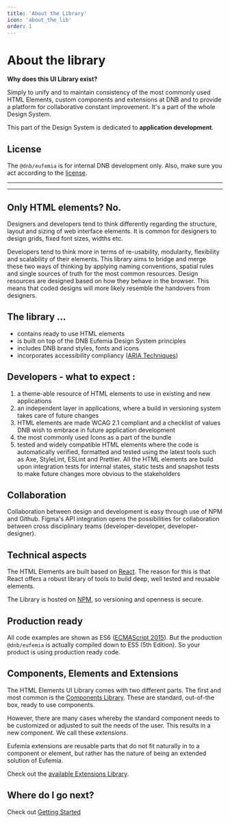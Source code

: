 ```yaml
---
title: 'About the Library'
icon: 'about_the_lib'
order: 1
---
```



# About the library

**Why does this UI Library exist?**

Simply to unify and to maintain consistency of the most commonly used HTML Elements, custom components and extensions at DNB and to provide a platform for collaborative constant improvement. It's a part of the whole Design System.

This part of the Design System is dedicated to **application development**.

## License

The `@dnb/eufemia` is for internal DNB development only. Also, make sure you act according to the [license](/license).

---

<WatchingReleases />

---

## Only HTML elements? No.

Designers and developers tend to think differently regarding the structure, layout and sizing of web interface elements. It is common for designers to design grids, fixed font sizes, widths etc.

Developers tend to think more in terms of re-usability, modularity, flexibility and scalability of their elements.
This library aims to bridge and merge these two ways of thinking by applying naming conventions, spatial rules and single sources of truth for the most common resources. Design resources are designed based on how they behave in the browser. This means that coded designs will more likely resemble the handovers from designers.

## The library ...

- contains ready to use HTML elements
- is built on top of the DNB Eufemia Design System principles
- includes DNB brand styles, fonts and icons
- incorporates accessibility compliancy ([ARIA Techniques](https://www.w3.org/TR/WCAG20-TECHS/aria))

## Developers - what to expect :

1. a theme-able resource of HTML elements to use in existing and new applications
1. an independent layer in applications, where a build in versioning system takes care of future changes
1. HTML elements are made WCAG 2.1 compliant and a checklist of values DNB wish to embrace in future application development
1. the most commonly used Icons as a part of the bundle
1. tested and widely compatible HTML elements where the code is automatically verified, formatted and tested using the latest tools such as Axe, StyleLint, ESLint and Prettier. All the HTML elements are build upon integration tests for internal states, static tests and snapshot tests to make future changes more obvious to the stakeholders

## Collaboration

Collaboration between design and development is easy through use of NPM and Github. Figma's API integration opens the possibilities for collaboration between cross disciplinary teams (developer-developer, developer-designer).

## Technical aspects

The HTML Elements are built based on [React](https://reactjs.org/).
The reason for this is that React offers a robust library of tools to build deep, well tested and reusable elements.

The Library is hosted on [NPM](https://www.npmjs.com/package/@dnb/eufemia), so versioning and openness is secure.

## Production ready

All code examples are shown as ES6 ([ECMAScript 2015](https://en.wikipedia.org/wiki/ECMAScript)). But the production `@dnb/eufemia` is actually compiled down to ES5 (5th Edition). So your product is using production ready code.

## Components, Elements and Extensions

The HTML Elements UI Library comes with two different parts. The first and most common is the [Components Library](/uilib/components/).
These are standard, out-of-the box, ready to use components.

However, there are many cases whereby the standard component needs to be customized or adjusted to suit the needs of the user. This results in a new component. We call these _extensions_.

Eufemia extensions are reusable parts that do not fit naturally in to a component or element, but rather has the nature of being an extended solution of Eufemia.

Check out the [available Extensions Library](/uilib/extensions/).

## Where do I go next?

Check out [Getting Started](/uilib/getting-started/)
